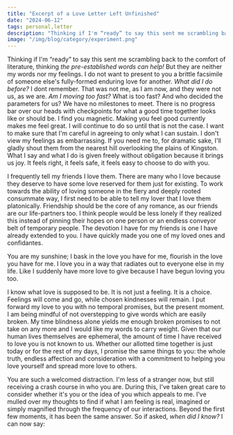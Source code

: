 ```yaml
---
title: "Excerpt of a Love Letter Left Unfinished"
date: "2024-06-12"
tags: personal,letter
description: "Thinking if I'm “ready” to say this sent me scrambling back to the comfort of literature, thinking the pre-established words can help! But they are neither my words nor my feelings."
image: "/img/blog/category/experiment.png"
---
```


<quote>
Thinking if I'm “ready” to say this sent me scrambling back to the comfort of literature, thinking <i>the pre-established words can help!</i> But they are neither my words nor my feelings. I do not want to present to you a brittle facsimile of someone else's fully-formed enduring love for another. <i>What did I do before?</i> I dont remember. That was not me, as I am now, and they were not us, as we are. <i>Am I moving too fast?</i> What is too fast? And who decided the parameters for us? We have no milestones to meet. There is no progress bar over our heads with checkpoints for what a good time together looks like or should be. I find you magnetic. Making you feel good currently makes me feel great. I will continue to do so until that is not the case. I want to make sure that I'm careful in agreeing to only what I can sustain. I don't view my feelings as embarrassing. If you need me to, for dramatic sake, I'll gladly shout them from the nearest hill overlooking the plains of Kingston. What I say and what I do is given freely without obligation because it brings us joy. It feels right, it feels safe, it feels easy to choose to do with you.

I frequently tell my friends I love them. There are many who I love because they deserve to have some love reserved for them just for existing. To work towards the ability of loving someone in the fiery and deeply rooted consummate way, I first need to be able to tell my lover that I love them platonically. Friendship should be the core of any romance, as our friends are our life-partners too. I think people would be less lonely if they realized this instead of pinning their hopes on one person or an endless conveyor belt of temporary people. The devotion I have for my friends is one I have already extended to you. I have quickly made you one of my loved ones and confidantes.

You are my sunshine; I bask in the love you have for me, flourish in the love you have for me. I love you in a way that radiates out to everyone else in my life. Like I suddenly have more love to give because I have begun loving you too.  

I know what love is supposed to be. It is not just a feeling. It is a choice. Feelings will come and go, while chosen kindnesses will remain. I put forward my love to you with no temporal promises, but the present moment. I am being mindful of not overstepping to give words which are easily broken. My time blindness alone yields me enough broken promises to not take on any more and I would like my words to carry weight. Given that our human lives themselves are ephemeral, the amount of time I have received to love you is not known to us. Whether our allotted time together is just today or for the rest of my days, I promise the same things to you: the whole truth, endless affection and consideration with a commitment to helping you love yourself and spread more love to others.

You are such a welcomed distraction. I'm less of a stranger now, but still receiving a crash course in who you are. During this, I've taken great care to consider whether it's you or the idea of you which appeals to me. I’ve mulled over my thoughts to find if what I am feeling is real, imagined or simply magnified through the frequency of our interactions. Beyond the first few moments, it has been the same answer. So if asked, <i>when did I know?</i> I can now say:
</quote>
